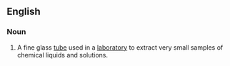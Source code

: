 ==English==
===Noun===
{{en-noun|head=[[sampling]] [[straw]]}}

#{{context|analytical chemistry|chemistry}}A fine glass [[tube]] used in a [[laboratory]] to extract very small samples of chemical liquids and solutions.
